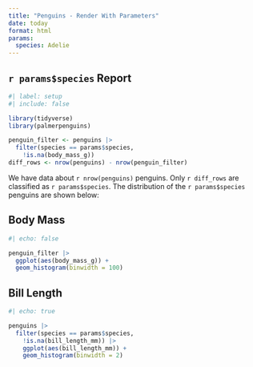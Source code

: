```yaml
---
title: "Penguins - Render With Parameters"
date: today
format: html
params:
  species: Adelie
---
```


## `r params$species` Report

```r
#| label: setup
#| include: false

library(tidyverse)
library(palmerpenguins)

penguin_filter <- penguins |>
  filter(species == params$species,
    !is.na(body_mass_g))
diff_rows <- nrow(penguins) - nrow(penguin_filter)

```

We have data about `r nrow(penguins)` penguins. Only
`r diff_rows` are classified as `r params$species`. The 
distribution of the `r params$species` penguins are shown below:

## Body Mass

```r
#| echo: false

penguin_filter |>
  ggplot(aes(body_mass_g)) +
  geom_histogram(binwidth = 100)

```

## Bill Length

```r
#| echo: true

penguins |>
  filter(species == params$species,
    !is.na(bill_length_mm)) |>
    ggplot(aes(bill_length_mm)) +
    geom_histogram(binwidth = 2)

```
